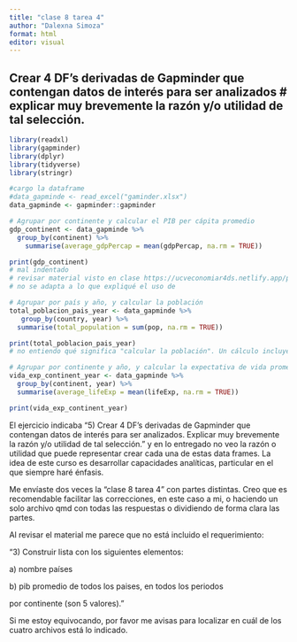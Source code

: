```yaml
---
title: "clase 8 tarea 4"
author: "Dalexna Simoza"
format: html
editor: visual
---
```


## Crear 4 DF's derivadas de Gapminder que contengan datos de interés para ser analizados \# explicar muy brevemente la razón y/o utilidad de tal selección.

```r
library(readxl)
library(gapminder)
library(dplyr)
library(tidyverse)
library(stringr)
```

```r
#cargo la dataframe
#data_gapminde <- read_excel("gaminder.xlsx")
data_gapminde <- gapminder::gapminder


```

```r
# Agrupar por continente y calcular el PIB per cápita promedio 
gdp_continent <- data_gapminde %>% 
  group_by(continent) %>% 
    summarise(average_gdpPercap = mean(gdpPercap, na.rm = TRUE))

print(gdp_continent)
# mal indentado
# revisar material visto en clase https://ucveconomiar4ds.netlify.app/practicas/clase12
# no se adapta a lo que expliqué el uso de 
```

```r
# Agrupar por país y año, y calcular la población
total_poblacion_pais_year <- data_gapminde %>% 
   group_by(country, year) %>% 
  summarise(total_population = sum(pop, na.rm = TRUE)) 

print(total_poblacion_pais_year)
# no entiendo qué significa "calcular la población". Un cálculo incluye disintas posibilidades de operaciones matemáticas. Si evalúas la salida de la df que generaste, es la misma gapminder sin ninguna modificación. Como no indicaste la explicación, sobre la utilidad de hacer esta selección y/o procesamiento, no te puedo ayudar a generar un código que lograse hacer lo que te planteabas
```

```r
# Agrupar por continente y año, y calcular la expectativa de vida promedio
vida_exp_continent_year <- data_gapminde %>% 
  group_by(continent, year) %>% 
  summarise(average_lifeExp = mean(lifeExp, na.rm = TRUE))

print(vida_exp_continent_year)
```

El ejercicio indicaba "5) Crear 4 DF's derivadas de Gapminder que contengan datos de interés para ser analizados. Explicar muy brevemente la razón y/o utilidad de tal selección." y en lo entregado no veo la razón o utilidad que puede representar crear cada una de estas data frames. La idea de este curso es desarrollar capacidades analíticas, particular en el que siempre haré énfasis.

Me envíaste dos veces la "clase 8 tarea 4" con partes distintas. Creo que es recomendable facilitar las correcciones, en este caso a mi, o haciendo un solo archivo qmd con todas las respuestas o dividiendo de forma clara las partes.

Al revisar el material me parece que no está incluido el requerimiento:

"3) Construir lista con los siguientes elementos:

a\) nombre países

b\) pib promedio de todos los paises, en todos los periodos

por continente (son 5 valores)."

Si me estoy equivocando, por favor me avisas para localizar en cuál de los cuatro archivos está lo indicado.
